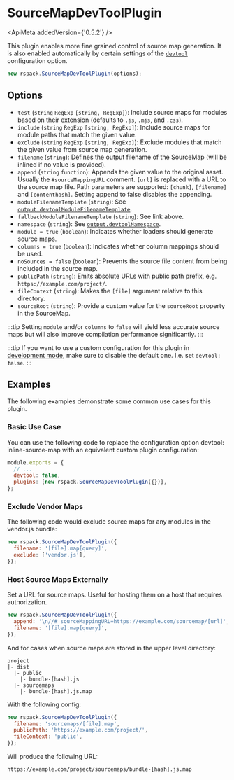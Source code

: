
<WebpackLicense from="https://webpack.js.org/plugins/source-map-dev-tool-plugin/" />

# SourceMapDevToolPlugin

<ApiMeta addedVersion={'0.5.2'} />

This plugin enables more fine grained control of source map generation. It is also enabled automatically by certain settings of the [`devtool`](/config/devtool.html) configuration option.

```js
new rspack.SourceMapDevToolPlugin(options);
```

## Options

- `test` (`string` `RegExp` `[string, RegExp]`): Include source maps for modules based on their extension (defaults to `.js`, `.mjs`, and `.css`).
- `include` (`string` `RegExp` `[string, RegExp]`): Include source maps for module paths that match the given value.
- `exclude` (`string` `RegExp` `[string, RegExp]`): Exclude modules that match the given value from source map generation.
- `filename` (`string`): Defines the output filename of the SourceMap (will be inlined if no value is provided).
- `append` (`string` `function`): Appends the given value to the original asset. Usually the `#sourceMappingURL` comment. `[url]` is replaced with a URL to the source map file. Path parameters are supported: `[chunk]`, `[filename]` and `[contenthash]`. Setting append to false disables the appending.
- `moduleFilenameTemplate` (`string`): See [`output.devtoolModuleFilenameTemplate`](/config/output#outputdevtoolmodulefilenametemplate).
- `fallbackModuleFilenameTemplate` (`string`): See link above.
- `namespace` (`string`): See [`output.devtoolNamespace`](/config/output#outputdevtoolnamespace).
- `module = true` (`boolean`): Indicates whether loaders should generate source maps.
- `columns = true` (`boolean`): Indicates whether column mappings should be used.
- `noSources = false` (`boolean`): Prevents the source file content from being included in the source map.
- `publicPath` (`string`): Emits absolute URLs with public path prefix, e.g. `https://example.com/project/`.
- `fileContext` (`string`): Makes the `[file]` argument relative to this directory.
- `sourceRoot` (`string`): Provide a custom value for the `sourceRoot` property in the SourceMap.

:::tip
Setting `module` and/or `columns` to `false` will yield less accurate source maps but will also improve compilation performance significantly.
:::

:::tip
If you want to use a custom configuration for this plugin in [development mode](/config/mode#development), make sure to disable the default one. I.e. set `devtool: false`.
:::

## Examples

The following examples demonstrate some common use cases for this plugin.

### Basic Use Case

You can use the following code to replace the configuration option devtool: inline-source-map with an equivalent custom plugin configuration:

```js
module.exports = {
  // ...
  devtool: false,
  plugins: [new rspack.SourceMapDevToolPlugin({})],
};
```

### Exclude Vendor Maps

The following code would exclude source maps for any modules in the vendor.js bundle:

```js
new rspack.SourceMapDevToolPlugin({
  filename: '[file].map[query]',
  exclude: ['vendor.js'],
});
```

### Host Source Maps Externally

Set a URL for source maps. Useful for hosting them on a host that requires authorization.

```js
new rspack.SourceMapDevToolPlugin({
  append: '\n//# sourceMappingURL=https://example.com/sourcemap/[url]',
  filename: '[file].map[query]',
});
```

And for cases when source maps are stored in the upper level directory:

```
project
|- dist
  |- public
    |- bundle-[hash].js
  |- sourcemaps
    |- bundle-[hash].js.map
```

With the following config:

```js
new rspack.SourceMapDevToolPlugin({
  filename: 'sourcemaps/[file].map',
  publicPath: 'https://example.com/project/',
  fileContext: 'public',
});
```

Will produce the following URL:

```
https://example.com/project/sourcemaps/bundle-[hash].js.map
```
